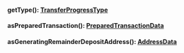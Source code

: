 
#### getType(): [TransferProgressType](#transferprogresstype)




#### asPreparedTransaction(): [PreparedTransactionData](#preparedtransactiondata)




#### asGeneratingRemainderDepositAddress(): [AddressData](#addressdata)



